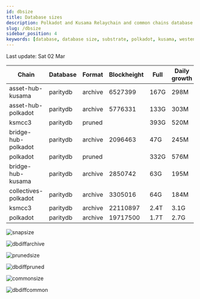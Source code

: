 ```yaml
---
id: dbsize
title: Database sizes
description: Polkadot and Kusama Relaychain and common chains database sizes
slug: /dbsize
sidebar_position: 4
keywords: [database, database size, substrate, polkadot, kusama, westend]
---
```



Last update: Sat 02 Mar

| Chain    | Database   | Format | Blockheight | Full         | Daily growth |
| ------------------------| ----------- | -------- | ------- | ---------- | ----- | 
| asset-hub-kusama | paritydb | archive | 6527399 | 167G | 298M |
| asset-hub-polkadot | paritydb | archive | 5776331 | 133G | 303M |
| ksmcc3 | paritydb | pruned |  | 393G | 520M |
| bridge-hub-polkadot | paritydb | archive | 2096463 | 47G | 245M |
| polkadot | paritydb | pruned |  | 332G | 576M |
| bridge-hub-kusama | paritydb | archive | 2850742 | 63G | 195M |
| collectives-polkadot | paritydb | archive | 3305016 | 64G | 184M |
| ksmcc3 | paritydb | archive | 22110897 | 2.4T | 3.1G |
| polkadot | paritydb | archive | 19717500 | 1.7T | 2.7G |

![snapsize](/img/archivesize.png)

![dbdiffarchive](/img/dbdiffrelay.png)

![prunedsize](/img/prunedsize.png)

![dbdiffpruned](/img/dbdiffpruned.png)

![commonsize](/img/commonsize.png)

![dbdiffcommon](/img/dbdiffcommon.png)
